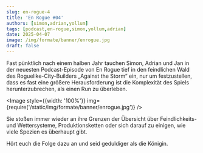 ---
slug: en-rogue-4
title: 'En Rogue #04'
authors: [simon,adrian,yollum]
tags: [podcast,en-rogue,simon,yollum,adrian]
date: 2025-04-07
image: /img/formate/banner/enrogue.jpg
draft: false
---


Fast pünktlich nach einem halben Jahr tauchen Simon, Adrian und Jan in der neuesten Podcast-Episode von En Rogue tief in den feindlichen Wald des Roguelike-City-Builders „Against the Storm“ ein, nur um festzustellen, dass es fast eine größere Herausforderung ist die Komplexität des Spiels herunterzubrechen, als einen Run zu überleben.

<Image style={{width: '100%'}} img={require('/static/img/formate/banner/enrogue.jpg')} />

<!--truncate-->

Sie stoßen immer wieder an ihre Grenzen der Übersicht über Feindlichkeits- und Wettersysteme, Produktionsketten oder sich darauf zu einigen, wie viele Spezien es überhaupt gibt.

Hört euch die Folge dazu an und seid geduldiger als die Königin.

<ReactPlayer
    width="100%"
    height="50px"
    controls
    url='https://m10z.picnotes.de/EnRogue/EnRogue_004.mp3'
/>

